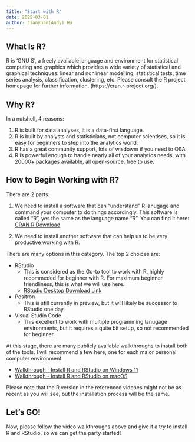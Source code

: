 ```yaml
---
title: "Start with R"
date: 2025-03-01
author: Jianyuan(Andy) Hu
---
```


## What Is R?

R is ‘GNU S’, a freely available language and environment for statistical computing and graphics which provides a wide variety of statistical and graphical techniques: linear and nonlinear modelling, statistical tests, time series analysis, classification, clustering, etc. Please consult the R project homepage for further information. (https://cran.r-project.org/).

## Why R?

In a nutshell, 4 reasons:

1. R is built for data analyses, it is a data-first language.
2. R is built by analysts and statisticians, not computer scientises, so it is easy for beginners to step into the analytics world.
3. R has a great community support, lots of wisdowm if you need to Q&A
4. R is powerful enough to handle nearly all of your analytics needs, with 20000+ packages available, all open-source, free to use. 

## How to Begin Working with R?

There are 2 parts:

1. We need to install a software that can "understand" R lanugage and command your computer to do things accordingly. This software is called "R", yes the same as the language name "R". You can find it here: [CRAN R Download](https://cran.rstudio.com/).

2. We need to install another software that can help us to be very productive working with R. 

There are many options in this category. The top 2 choices are: 

- RStudio 
  - This is considered as the Go-to tool to work with R, highly recommeded for beginner with R. For maximum beginner friendliness, this is what we will use here.
  - [RStudio Desktop Download Link](https://posit.co/download/rstudio-desktop/)
- Positron 
  - This is still currently in preview, but it will likely be successor to RStudio one day. 
- Visual Studio Code 
  - This excellent to work with multiple programming lanugage environments, but it requires a quite bit setup, so not recommended for beginner. 

At this stage, there are many publicly available walkthroughs to install both of the tools. I will recommend a few here, one for each major personal computer environment. 

- [Walkthrough - Install R and RStudio on Windows 11](https://www.youtube.com/watch?v=H9EBlFDGG4k)
- [Walkthrough - Install R and RStudio on macOS](https://www.youtube.com/watch?v=I5WIMX4LK8M)

Please note that the R version in the referenced videoes might not be as recent as you will see, but the installation process will be the same. 

## Let's GO!

Now, please follow the video walkthroughs above and give it a try to install R and RStudio, so we can get the party started!